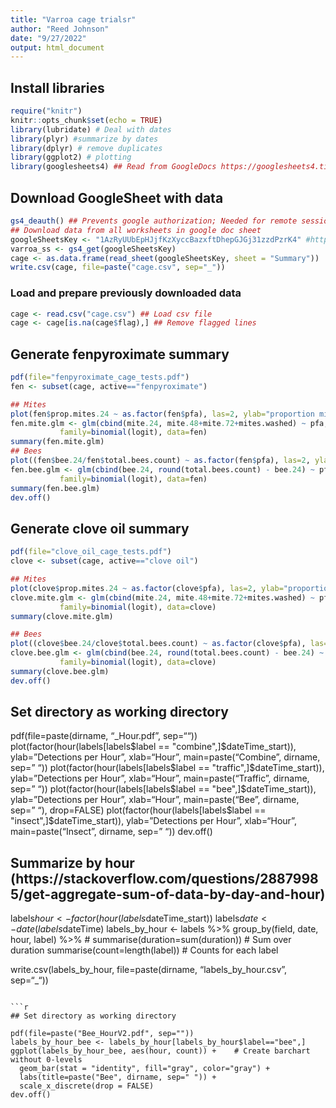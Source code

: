 ```yaml
---
title: "Varroa cage trialsr"
author: "Reed Johnson"
date: "9/27/2022"
output: html_document
---
```


## Install libraries
```r
require("knitr")
knitr::opts_chunk$set(echo = TRUE)
library(lubridate) # Deal with dates
library(plyr) #summarize by dates
library(dplyr) # remove duplicates
library(ggplot2) # plotting
library(googlesheets4) ## Read from GoogleDocs https://googlesheets4.tidyverse.org/
```

## Download GoogleSheet with data
```r
gs4_deauth() ## Prevents google authorization; Needed for remote session (but keys must be used and sheets must be shared to anyone)
## Download data from all worksheets in google doc sheet
googleSheetsKey <- "1AzRyUUbEpHJjfKzXyccBazxftDhepGJGj31zzdPzrK4" #https://docs.google.com/spreadsheets/d/1AzRyUUbEpHJjfKzXyccBazxftDhepGJGj31zzdPzrK4/edit#gid=0
varroa_ss <- gs4_get(googleSheetsKey)
cage <- as.data.frame(read_sheet(googleSheetsKey, sheet = "Summary"))
write.csv(cage, file=paste("cage.csv", sep="_"))
```
### Load and prepare previously downloaded data
```r
cage <- read.csv("cage.csv") ## Load csv file
cage <- cage[is.na(cage$flag),] ## Remove flagged lines
```

## Generate fenpyroximate summary
```r
pdf(file="fenpyroximate_cage_tests.pdf")
fen <- subset(cage, active=="fenpyroximate")

## Mites
plot(fen$prop.mites.24 ~ as.factor(fen$pfa), las=2, ylab="proportion mites killed (24 h.)", xlab="principal functioning agent", main="Fenpyroximate (0.1% in glycerol)")
fen.mite.glm <- glm(cbind(mite.24, mite.48+mite.72+mites.washed) ~ pfa,
           family=binomial(logit), data=fen)
summary(fen.mite.glm)
## Bees
plot((fen$bee.24/fen$total.bees.count) ~ as.factor(fen$pfa), las=2, ylab="proportion bees killed (24 h.)", xlab="principal functioning agent", main="Fenpyroximate (0.1% in glycerol)")
fen.bee.glm <- glm(cbind(bee.24, round(total.bees.count) - bee.24) ~ pfa,
           family=binomial(logit), data=fen)
summary(fen.bee.glm)
dev.off()
```

## Generate clove oil summary
```r
pdf(file="clove_oil_cage_tests.pdf")
clove <- subset(cage, active=="clove oil")

## Mites
plot(clove$prop.mites.24 ~ as.factor(clove$pfa), las=2, ylab="proportion mites killed (24 h.)", xlab="principal functioning agent", main="Clove oil (0.3% in glycerol)")
clove.mite.glm <- glm(cbind(mite.24, mite.48+mite.72+mites.washed) ~ pfa,
           family=binomial(logit), data=clove)
summary(clove.mite.glm)

## Bees
plot((clove$bee.24/clove$total.bees.count) ~ as.factor(clove$pfa), las=2, ylab="proportion bees killed (24 h.)", xlab="principal functioning agent", main="Clove oil (0.3% in glycerol)")
clove.bee.glm <- glm(cbind(bee.24, round(total.bees.count) - bee.24) ~ pfa,
           family=binomial(logit), data=clove)
summary(clove.bee.glm)
dev.off()
```


## Set directory as working directory
pdf(file=paste(dirname, "_Hour.pdf", sep=""))
plot(factor(hour(labels[labels$label == "combine",]$dateTime_start)), ylab="Detections per Hour", xlab="Hour", main=paste("Combine", dirname, sep=" "))
plot(factor(hour(labels[labels$label == "traffic",]$dateTime_start)), ylab="Detections per Hour", xlab="Hour", main=paste("Traffic", dirname, sep=" "))
plot(factor(hour(labels[labels$label == "bee",]$dateTime_start)), ylab="Detections per Hour", xlab="Hour", main=paste("Bee", dirname, sep=" "), drop=FALSE)
plot(factor(hour(labels[labels$label == "insect",]$dateTime_start)), ylab="Detections per Hour", xlab="Hour", main=paste("Insect", dirname, sep=" "))
dev.off()

## Summarize by hour (https://stackoverflow.com/questions/28879985/get-aggregate-sum-of-data-by-day-and-hour)
labels$hour <- factor(hour(labels$dateTime_start))
labels$date <- date(labels$dateTime)
labels_by_hour <- labels %>%
   group_by(field, date, hour, label) %>%
   # summarise(duration=sum(duration)) # Sum over duration
   summarise(count=length(label)) # Counts for each label

write.csv(labels_by_hour, file=paste(dirname, "labels_by_hour.csv", sep="_"))
```

```r
## Set directory as working directory

pdf(file=paste("Bee_HourV2.pdf", sep=""))
labels_by_hour_bee <- labels_by_hour[labels_by_hour$label=="bee",]
ggplot(labels_by_hour_bee, aes(hour, count)) +    # Create barchart without 0-levels
  geom_bar(stat = "identity", fill="gray", color="gray") + 
  labs(title=paste("Bee", dirname, sep=" ")) +
  scale_x_discrete(drop = FALSE)
dev.off()

```


